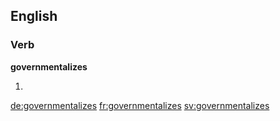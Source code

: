 ==English==

===Verb===
'''governmentalizes'''

# {{en-third-person singular of|governmentalize}}

[[de:governmentalizes]]
[[fr:governmentalizes]]
[[sv:governmentalizes]]